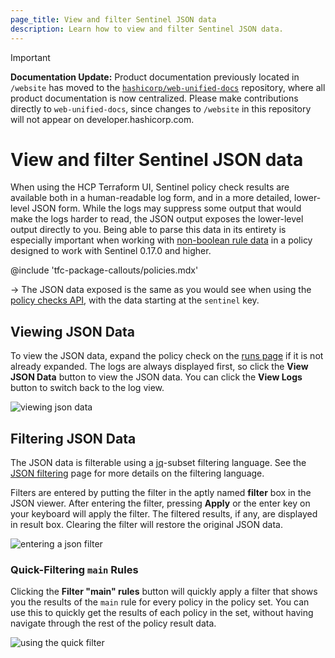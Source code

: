 ```yaml
---
page_title: View and filter Sentinel JSON data
description: Learn how to view and filter Sentinel JSON data.
---
```


> [!IMPORTANT]  
> **Documentation Update:** Product documentation previously located in `/website` has moved to the [`hashicorp/web-unified-docs`](https://github.com/hashicorp/web-unified-docs) repository, where all product documentation is now centralized. Please make contributions directly to `web-unified-docs`, since changes to `/website` in this repository will not appear on developer.hashicorp.com.

# View and filter Sentinel JSON data

When using the HCP Terraform UI, Sentinel policy check results are available
both in a human-readable log form, and in a more detailed, lower-level JSON
form.  While the logs may suppress some output that would make the logs harder
to read, the JSON output exposes the lower-level output directly to you. Being
able to parse this data in its entirety is especially important when working
with [non-boolean rule
data](/sentinel/docs/language/rules#non-boolean-values) in
a policy designed to work with Sentinel 0.17.0 and higher.

<!-- BEGIN: TFC:only name:pnp-callout -->
@include 'tfc-package-callouts/policies.mdx'
<!-- END: TFC:only name:pnp-callout -->

-> The JSON data exposed is the same as you would see when using the [policy
checks API](/terraform/cloud-docs/api-docs/policy-checks), with the data starting at the
`sentinel` key.

## Viewing JSON Data

To view the JSON data, expand the policy check on the [runs
page](/terraform/cloud-docs/run/manage) if it is not already expanded. The logs are
always displayed first, so click the **View JSON Data** button to view the JSON
data. You can click the **View Logs** button to switch back to the log view.

![viewing json data](/img/docs/sentinel-view-json.png)

## Filtering JSON Data

The JSON data is filterable using a [jq](https://stedolan.github.io/jq/)-subset
filtering language. See the [JSON
filtering](/terraform/cloud-docs/workspaces/json-filtering) page for more details on
the filtering language.

Filters are entered by putting the filter in the aptly named **filter** box in
the JSON viewer. After entering the filter, pressing **Apply** or the enter key
on your keyboard will apply the filter. The filtered results, if any, are
displayed in result box. Clearing the filter will restore the original JSON
data.

![entering a json filter](/img/docs/sentinel-json-enter-filter.png)

### Quick-Filtering `main` Rules

Clicking the **Filter "main" rules** button will quickly apply a filter that
shows you the results of the `main` rule for every policy in the policy set. You
can use this to quickly get the results of each policy in the set, without
having navigate through the rest of the policy result data.

![using the quick filter](/img/docs/sentinel-json-quick-filter.png)
